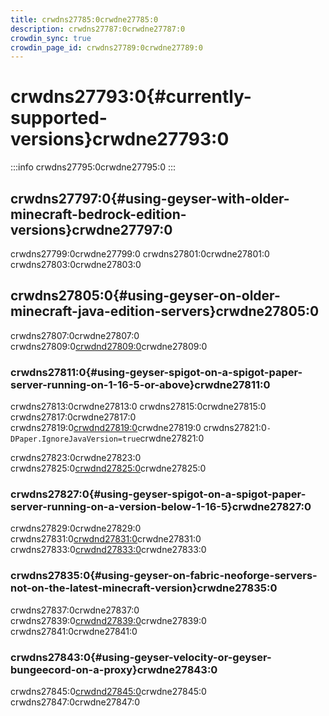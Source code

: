 ```yaml
---
title: crwdns27785:0crwdne27785:0
description: crwdns27787:0crwdne27787:0
crowdin_sync: true
crowdin_page_id: crwdns27789:0crwdne27789:0
---
```



# crwdns27793:0\{#currently-supported-versions}crwdne27793:0

:::info
crwdns27795:0crwdne27795:0
:::

## crwdns27797:0\{#using-geyser-with-older-minecraft-bedrock-edition-versions}crwdne27797:0

crwdns27799:0crwdne27799:0 crwdns27801:0crwdne27801:0 crwdns27803:0crwdne27803:0

## crwdns27805:0\{#using-geyser-on-older-minecraft-java-edition-servers}crwdne27805:0

crwdns27807:0crwdne27807:0
crwdns27809:0[crwdnd27809:0](https://viaversion.com/)crwdne27809:0

### crwdns27811:0\{#using-geyser-spigot-on-a-spigot-paper-server-running-on-1-16-5-or-above}crwdne27811:0

crwdns27813:0crwdne27813:0 crwdns27815:0crwdne27815:0 crwdns27817:0crwdne27817:0 crwdns27819:0[crwdnd27819:0](https://docs.papermc.io/misc/java-install)crwdne27819:0 crwdns27821:0`-DPaper.IgnoreJavaVersion=true`crwdne27821:0

crwdns27823:0crwdne27823:0 crwdns27825:0[crwdnd27825:0](/wiki/geyser/secure-chat)crwdne27825:0

### crwdns27827:0\{#using-geyser-spigot-on-a-spigot-paper-server-running-on-a-version-below-1-16-5}crwdne27827:0

crwdns27829:0crwdne27829:0 crwdns27831:0[crwdnd27831:0](https://github.com/ViaVersion/ViaVersion)crwdne27831:0 crwdns27833:0[crwdnd27833:0](https://github.com/ViaVersion/ViaProxy)crwdne27833:0

### crwdns27835:0\{#using-geyser-on-fabric-neoforge-servers-not-on-the-latest-minecraft-version}crwdne27835:0

crwdns27837:0crwdne27837:0 crwdns27839:0[crwdnd27839:0](https://github.com/ViaVersion/ViaProxy)crwdne27839:0 crwdns27841:0crwdne27841:0

### crwdns27843:0\{#using-geyser-velocity-or-geyser-bungeecord-on-a-proxy}crwdne27843:0

crwdns27845:0[crwdnd27845:0](https://github.com/ViaVersion/ViaVersion)crwdne27845:0 crwdns27847:0crwdne27847:0
